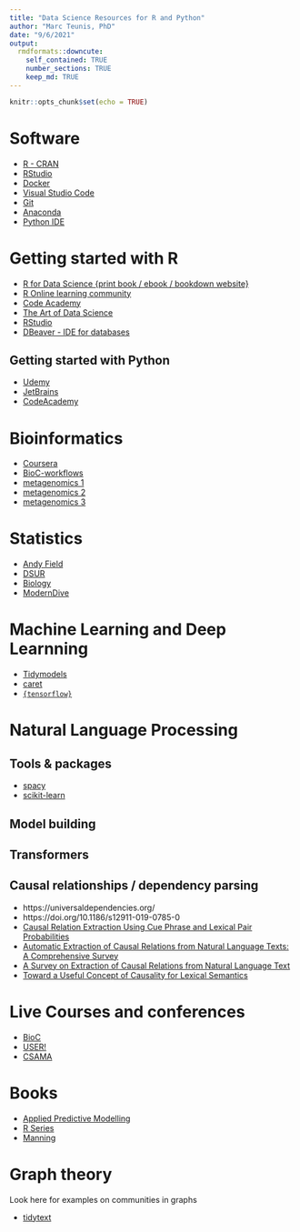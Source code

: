 ```yaml
---
title: "Data Science Resources for R and Python"
author: "Marc Teunis, PhD"
date: "9/6/2021"
output: 
  rmdformats::downcute:
    self_contained: TRUE
    number_sections: TRUE
    keep_md: TRUE
---
```


```r
knitr::opts_chunk$set(echo = TRUE)
```

# Software

 - [R - CRAN](https://cran.r-project.org/)
 - [RStudio](https://www.rstudio.com) 
 - [Docker](https://www.docker.com/)
 - [Visual Studio Code](https://code.visualstudio.com/)
 - [Git](https://git-scm.com/downloads)
 - [Anaconda](https://www.anaconda.com/)
 - [Python IDE](https://www.jetbrains.com/)
 
 
# Getting started with R

 - [R for Data Science {print book / ebook / bookdown website}](https://r4ds.had.co.nz/)
 - [R Online learning community](https://www.youtube.com/channel/UCCaChdLMTYMxyawR_Qf-kYA)
 - [Code Academy](https://www.codecademy.com/search?query=R)
 - [The Art of Data Science](https://www.google.com/url?sa=t&rct=j&q=&esrc=s&source=web&cd=&ved=2ahUKEwi8-_6_7enyAhVCQhoKHdbJBPYQFnoECAkQAQ&url=http%3A%2F%2Fbedford-computing.co.uk%2Flearning%2Fwp-content%2Fuploads%2F2016%2F09%2Fartofdatascience.pdf&usg=AOvVaw3xnbumdj1d5izhoC3DKS5T)
 - [RStudio](https://education.rstudio.com/learn/)
 - [DBeaver - IDE for databases](https://dbeaver.io/)
 
## Getting started with Python

 - [Udemy](https://www.udemy.com/course/python-the-complete-python-developer-course/?gclid=Cj0KCQjw-NaJBhDsARIsAAja6dPRbiLa-EYSjw13U0ZWxz0jwbjRt3vcGMyF6h7RTH9IUeFU9Cz3adMaAj_BEALw_wcB&matchtype=e&utm_campaign=Python_v.PROF_la.EN_cc.ROWMTA-B_ti.7380&utm_content=deal4584&utm_medium=udemyads&utm_source=adwords&utm_term=_._ag_80869581791_._ad_533995898803_._kw_python+beginners_._de_c_._dm__._pl__._ti_kwd-297920078386_._li_9065291_._pd__._)
 - [JetBrains](https://www.jetbrains.com/academy/?source=google&medium=cpc&campaign=13433860686&keyword=learn%20python%20for%20beginners&gclid=Cj0KCQjw-NaJBhDsARIsAAja6dPKipDg_yOic3YNgnmDnZO2rJbnc26eUsZTgPCm6hmzV5J8LHIe6MgaAtVREALw_wcB)
 - [CodeAcademy](https://www.codecademy.com/pages/learn-python-with-pro?g_network=g&g_device=c&g_adid=518718867549&g_campaign=NL+Language%3A+Basic+-+Exact&g_keyword=intro%20to%20python&g_acctid=243-039-7011&g_adtype=search&g_adgroupid=109376887902&g_keywordid=kwd-300162579586&g_campaignid=11469904505&utm_id=t_kwd-300162579586:ag_109376887902:cp_11469904505:n_g:d_c&utm_term=intro%20to%20python&utm_campaign=NL%20Language%3A%20Basic%20-%20Exact&utm_source=google&utm_medium=paid-search&utm_content=518718867549&hsa_acc=2430397011&hsa_cam=11469904505&hsa_grp=109376887902&hsa_ad=518718867549&hsa_src=g&hsa_tgt=kwd-300162579586&hsa_kw=intro%20to%20python&hsa_mt=e&hsa_net=adwords&hsa_ver=3&gclid=Cj0KCQjw-NaJBhDsARIsAAja6dPmF7yspCRLb8wfuoobk8shT_YIUwY10YsHAIHemAp_o3iKN-Pcs18aAn8UEALw_wcB)

# Bioinformatics

 - [Coursera](https://www.coursera.org/learn/bioconductor)
 - [BioC-workflows](https://www.bioconductor.org/packages/release/workflows/)
 - [metagenomics 1](https://docs.qiime2.org/2021.4/getting-started/)
 - [metagenomics 2](https://huttenhower.sph.harvard.edu/metaphlan/)
 - [metagenomics 3](https://github.com/DerrickWood/kraken2/wiki/Manual)
 
# Statistics

 - [Andy Field](https://www.discovr.rocks/)
 - [DSUR](https://www.discovr.rocks/discovr/)
 - [Biology](https://www.huber.embl.de/msmb/)
 - [ModernDive](https://moderndive.com/)

# Machine Learning and Deep Learnning

 - [Tidymodels](https://www.tidymodels.org/start/)
 - [caret](https://topepo.github.io/caret/)
 - [`{tensorflow}`](https://tensorflow.rstudio.com/tutorials/)
 
# Natural Language Processing

## Tools & packages

 - [spacy](https://spacy.io/)
 - [scikit-learn](https://scikit-learn.org/stable/)

## Model building


## Transformers


## Causal relationships / dependency parsing

 - https://universaldependencies.org/
 - https://doi.org/10.1186/s12911-019-0785-0
 - [Causal Relation Extraction Using Cue Phrase and Lexical Pair Probabilities](http://semanticweb.kaist.ac.kr/home/images/a/af/Causal_Relation_Extraction_Using_Cue_Phrases_and_Lexical_Pair_Probabilities.pdf)
 - [Automatic Extraction of Causal Relations from Natural Language Texts: A Comprehensive Survey](https://arxiv.org/pdf/1605.07895.pdf)
 - [A Survey on Extraction of Causal Relations from Natural Language Text](https://arxiv.org/pdf/2101.06426.pdf)
 - [Toward a Useful Concept of Causality for Lexical Semantics](https://www.isi.edu/~hobbs/causality-jos.pdf)
 


# Live Courses and conferences

 - [BioC](https://bioc2021.bioconductor.org/)
 - [USER!](https://user2021.r-project.org/)
 - [CSAMA](https://www.huber.embl.de/csama2020/)
 
# Books

 - [Applied Predictive Modelling](http://appliedpredictivemodeling.com/)
 - [R Series](https://www.routledge.com/Chapman--HallCRC-The-R-Series/book-series/CRCTHERSER?a=1&pg=4&gclid=Cj0KCQjw-NaJBhDsARIsAAja6dMabjgxY0cxKoZQNDI0e7pdJcqB080chcNsYbVx6vxuwHqGvP8SpWQaAvFzEALw_wcB)
 - [Manning](https://www.manning.com/)



# Graph theory

Look here for examples on communities in graphs 

 - [tidytext](https://www.data-imaginist.com/2017/introducing-tidygraph/)



